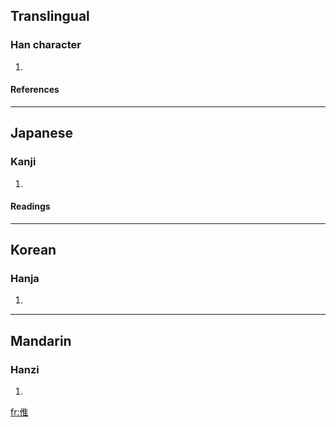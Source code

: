 ==Translingual==
===Han character===
{{Han char|rad=人|as=08|sn=10|four=2021<sub>4</sub>|canj=人人土 (OOG), X人人土 (XOOG)}}
# {{defn|Han}}
====References====
{{Han ref|kx=0108.110|dkj=00782|dj=0231.010|hdz=10180.010|uh=5020|ud=20512|bh=D0D8|bd=53464}}
----
==Japanese==
===Kanji===
{{ja-kanji|grade=|rs=人08}}
# {{defn|Japanese}}
====Readings====
{{ja-readings|on=[[き]] (ki)|kun=[[みにくい]] (minikui)}}
----
==Korean==
===Hanja===
{{ko-hanja|hangeul=휴|rv=hyu|mr=hyu}}
# {{defn|Korean}}
----
==Mandarin==
===Hanzi===
{{cmn-hanzi|pin=[[sūi]] (sui1)|wg=sui<sup>1</sup>}}
# {{defn|Mandarin}}

[[fr:倠]]
